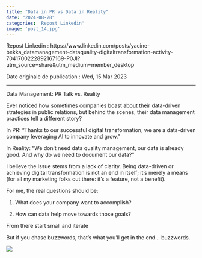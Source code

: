 ---
title: "Data in PR vs Data in Reality"
date: "2024-08-28"
categories: 'Repost Linkedin'
image: 'post_14.jpg'
---

Repost Linkedin : https://www.linkedin.com/posts/yacine-bekka_datamanagement-dataquality-digitaltransformation-activity-7041700222892167169-P0JI?utm_source=share&utm_medium=member_desktop

Date originale de publication : Wed, 15 Mar 2023

---


Data Management: PR Talk vs. Reality

Ever noticed how sometimes companies boast about their data-driven strategies in public relations, but behind the scenes, their data management practices tell a different story?

In PR: "Thanks to our successful digital transformation, we are a data-driven company leveraging AI to innovate and grow."

In Reality: "We don't need data quality management, our data is already good. And why do we need to document our data?"

I believe the issue stems from a lack of clarity. Being data-driven or achieving digital transformation is not an end in itself; it's merely a means (for all my marketing folks out there: it's a feature, not a benefit).

For me, the real questions should be:

 1. What does your company want to accomplish?

 2. How can data help move towards those goals?

From there start small and iterate

But if you chase buzzwords, that's what you'll get in the end... buzzwords.

![](post_14.jpg)
